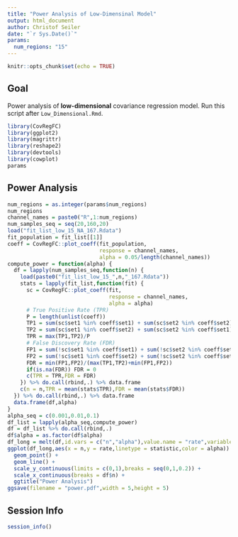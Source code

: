 ```yaml
---
title: "Power Analysis of Low-Dimensinal Model"
output: html_document
author: Christof Seiler
date: "`r Sys.Date()`"
params:
  num_regions: "15"
---
```


```r
knitr::opts_chunk$set(echo = TRUE)
```

## Goal

Power analysis of **low-dimensional** covariance regression model. Run this script after ``Low_Dimensional.Rmd``.

```r
library(CovRegFC)
library(ggplot2)
library(magrittr)
library(reshape2)
library(devtools)
library(cowplot)
params
```

## Power Analysis

```r
num_regions = as.integer(params$num_regions)
num_regions
channel_names = paste0("R",1:num_regions)
num_samples_seq = seq(20,160,20)
load("fit_list_low_15_NA_167.Rdata")
fit_population = fit_list[[1]]
coeff = CovRegFC::plot_coeff(fit_population,
                             response = channel_names,
                             alpha = 0.05/length(channel_names))
compute_power = function(alpha) {
  df = lapply(num_samples_seq,function(n) {
    load(paste0("fit_list_low_15_",n,"_167.Rdata"))
    stats = lapply(fit_list,function(fit) {
      sc = CovRegFC::plot_coeff(fit,
                                response = channel_names,
                                alpha = alpha)
      # True Positive Rate (TPR)
      P = length(unlist(coeff))
      TP1 = sum(sc$set1 %in% coeff$set1) + sum(sc$set2 %in% coeff$set2)
      TP2 = sum(sc$set1 %in% coeff$set2) + sum(sc$set2 %in% coeff$set1)
      TPR = max(TP1,TP2)/P
      # False Discovery Rate (FDR)
      FP1 = sum(!sc$set1 %in% coeff$set1) + sum(!sc$set2 %in% coeff$set2)
      FP2 = sum(!sc$set1 %in% coeff$set2) + sum(!sc$set2 %in% coeff$set1)
      FDR = min(FP1,FP2)/(max(TP1,TP2)+min(FP1,FP2))
      if(is.na(FDR)) FDR = 0
      c(TPR = TPR,FDR = FDR)
    }) %>% do.call(rbind,.) %>% data.frame
    c(n = n,TPR = mean(stats$TPR),FDR = mean(stats$FDR))
  }) %>% do.call(rbind,.) %>% data.frame
  data.frame(df,alpha)
}
alpha_seq = c(0.001,0.01,0.1)
df_list = lapply(alpha_seq,compute_power)
df = df_list %>% do.call(rbind,.)
df$alpha = as.factor(df$alpha)
df_long = melt(df,id.vars = c("n","alpha"),value.name = "rate",variable.name = "statistic")
ggplot(df_long,aes(x = n,y = rate,linetype = statistic,color = alpha)) + 
  geom_point() + 
  geom_line() +
  scale_y_continuous(limits = c(0,1),breaks = seq(0,1,0.2)) + 
  scale_x_continuous(breaks = df$n) +
  ggtitle("Power Analysis")
ggsave(filename = "power.pdf",width = 5,height = 5)
```

## Session Info

```r
session_info()
```
